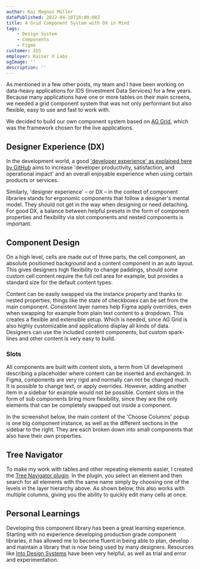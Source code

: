 ```yaml
---
author: Kai Magnus Müller
datePublished: 2022-04-10T10:00:00Z
title: A Grid Component System with DX in Mind
tags:
    - Design System
    - Components
    - Figma
customer: IDS
employer: Kaiser X Labs
ogImage: ''
description: ''
---
```



As mentioned in a few other posts, my team and I have been working on data-heavy applications for IDS (Investment Data Services) for a few years. Because many applications have one or more tables on their main screens, we needed a grid component system that was not only performant but also flexible, easy to use and fast to work with. 

We decided to build our own component system based on [AG Grid](https://www.ag-grid.com/example/), which was the framework chosen for the live applications. 

## Designer Experience (DX)

In the development world, a good ['developer experience' as explained here by GitHub](https://github.blog/2023-06-08-developer-experience-what-is-it-and-why-should-you-care/) aims to increase 'developer productivity, satisfaction, and operational impact' and an overall enjoyable experience when using certain products or services.

Similarly, 'designer experience' – or DX – in the context of component libraries stands for ergonomic components that follow a designer's mental model. They should not get in the way when designing or need detaching. For good DX, a balance between helpful presets in the form of component properties and flexibility via slot components and nested components is important. 

<Figure 
    alt="A few applications we designed feature a large and complex grid as their main view. AG Grid provides many menu, editor and filter components that we redesigned to fit the requirements of expert applications." 
    src="https://res.cloudinary.com/dm3a0qioc/image/upload/v1721213416/Design%20System/ag-example-3-1_qalsly.png" 
    width="3200" 
    height="2000">
</Figure>

## Component Design

On a high level, cells are made out of three parts, the cell component, an absolute positioned background and a content component in an auto layout. This gives designers high flexibility to change paddings, should some custom cell content require the full cell area for example, but provides a standard size for the default content types. 

Content can be easily swapped via the instance property and thanks to nested properties, things like the state of checkboxes can be set from the main component. Consistent layer names help Figma apply overrides, even when swapping for example from plain text content to a dropdown. This creates a flexible and extensible setup. Which is needed, since AG Grid is also highly customizable and applications display all kinds of data. Designers can use the included content components, but custom spark-lines and other content is very easy to build. 


<Figure 
    alt="Instance swap properties are used for all the different cell content components and thanks to nested properties their properties are still easy to swap." 
    src="https://res.cloudinary.com/dm3a0qioc/image/upload/v1721230258/Design%20System/ag-cell-4_qago2u.png" 
    width="2846" 
    height="1744">
</Figure>

### Slots

All components are built with content slots, a term from UI development describing a placeholder where content can be inserted and exchanged. In Figma, components are very rigid and normally can not be changed much. It is possible to change text, or apply overrides. However, adding another item in a sidebar for example would not be possible. Content slots in the form of sub components bring more flexibility, since they are the only elements that can be completely swapped out inside a component. 

In the screenshot below, the main content of the 'Choose Columns' popup is one big component instance, as well as the different sections in the sidebar to the right. They are each broken down into small components that also have their own properties. 

<Figure 
    alt="The content components give our grid system flexibility." 
    src="https://res.cloudinary.com/dm3a0qioc/image/upload/v1721232175/Design%20System/ag-slots-1_bshcss.png" 
    width="2846" 
    height="1744">
</Figure>

## Tree Navigator

To make my work with tables and other repeating elements easier, I created the [Tree Navigator plugin](https://www.figma.com/community/plugin/1229905434435887252). In the plugin, you select an element and then search for all elements with the same name simply by choosing one of the levels in the layer hierarchy above. As shown below, this also works with multiple columns, giving you the ability to quickly edit many cells at once.

<Figure 
    alt="I developed Tree Navigator partly because working with grids like this is pretty painful." 
    src="/video/tree-navigator/ag-tree-navigator-1.mp4" 
    width="3120" 
    height="1950"
    type="video">
</Figure>

## Personal Learnings

Developing this component library has been a great learning experience. Starting with no experience developing production grade component libraries, it has allowed me to become fluent in being able to plan, develop and maintain a library that is now being used by many designers. Resources like [Into Design Systems](www.youtube.com/@IntoDesignSystems) have been very helpful, as well as trial and error and experimentation. 

